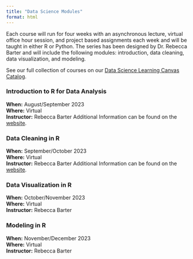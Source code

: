 ```yaml
---
title: "Data Science Modules"
format: html
---
```

Each course will run for four weeks with an asynchronous lecture, virtual office hour session, and project based assignments each week and will be taught in either R or Python. The series has been designed by Dr. Rebecca Barter and will include the following modules: introduction, data cleaning, data visualization, and modeling. \

See our full collection of courses on our [Data Science Learning Canvas Catalog](https://utah.catalog.instructure.com/browse/ds-learn/){target="_blank"}. 
<object data="pdfs/DSLearning_flyer.pdf" type="application/pdf" width="800" height="1200" style="overflow:hidden" scrolling="no">
</object>
  
### Introduction to R for Data Analysis
**When:** August/September 2023\
**Where:** Virtual\
**Instructor:** Rebecca Barter
Additional Information can be found on the [website](https://utah.catalog.instructure.com/browse/ds-learn/courses/introduction-to-r-for-data-analysis){target="_blank"}.

### Data Cleaning in R
**When:** September/October 2023\
**Where:** Virtual\
**Instructor:** Rebecca Barter
Additional Information can be found on the [website](https://utah.catalog.instructure.com/browse/ds-learn/courses/data-cleaning-with-r){target="_blank"}.

### Data Visualization in R
**When:** October/November 2023\
**Where:** Virtual\
**Instructor:** Rebecca Barter

### Modeling in R
**When:** November/December 2023\
**Where:** Virtual\
**Instructor:** Rebecca Barter
